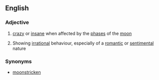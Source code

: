 ==English==

===Adjective===
{{en-adj}}

# {{obsolete}} [[crazy]] or [[insane]] when affected by the [[phase]]s of the [[moon]]
# {{context|by extension}} Showing [[irrational]] behaviour, especially of a [[romantic]] or [[sentimental]] nature

===Synonyms===
*[[moonstricken]]
